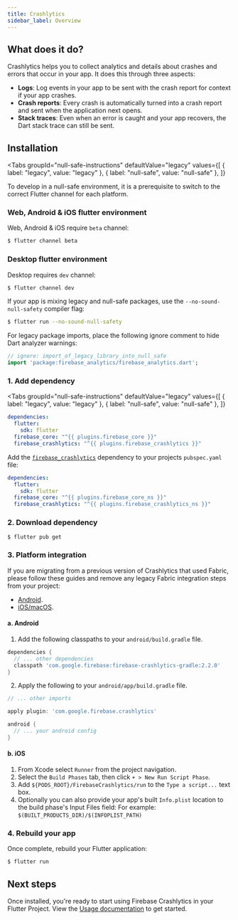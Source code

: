 ```yaml
---
title: Crashlytics
sidebar_label: Overview
---
```


##  What does it do?

Crashlytics helps you to collect analytics and details about crashes and errors that occur in your app. It does this through three aspects:

- **Logs**: Log events in your app to be sent with the crash report for context if your app crashes.
- **Crash reports**: Every crash is automatically turned into a crash report and sent when the application next opens.
- **Stack traces**: Even when an error is caught and your app recovers, the Dart stack trace can still be sent.

<YouTube id="k_mdNRZzd30"/>

## Installation

<Tabs
groupId="null-safe-instructions"
defaultValue="legacy"
values={[
  { label: "legacy", value: "legacy" },
  { label: "null-safe", value: "null-safe" },
]}
>
<TabItem value="legacy">
</TabItem>
<TabItem value="null-safe">

To develop in a null-safe environment, it is a prerequisite to switch to the correct Flutter channel for each platform.

### Web, Android & iOS flutter environment

Web, Android & iOS require `beta` channel:

```bash
$ flutter channel beta
```

### Desktop flutter environment

Desktop requires `dev` channel:

```bash
$ flutter channel dev
```

If your app is mixing legacy and null-safe packages, use the `--no-sound-null-safety` compiler flag:
```bash
$ flutter run --no-sound-null-safety
```

For legacy package imports, place the following ignore comment to hide Dart analyzer warnings:

```dart
// ignore: import_of_legacy_library_into_null_safe
import 'package:firebase_analytics/firebase_analytics.dart';
```

</TabItem>
</Tabs>

### 1. Add dependency
<Tabs
  groupId="null-safe-instructions"
  defaultValue="legacy"
  values={[
    { label: "legacy", value: "legacy" },
    { label: "null-safe", value: "null-safe" },
  ]}
>
<TabItem value="legacy">

```yaml {5} title="pubspec.yaml"
dependencies:
  flutter:
    sdk: flutter
  firebase_core: "^{{ plugins.firebase_core }}"
  firebase_crashlytics: "^{{ plugins.firebase_crashlytics }}"
```

</TabItem>
<TabItem>

Add the [`firebase_crashlytics`](https://pub.dev/packages/firebase_crashlytics) dependency to your projects `pubspec.yaml` file:

```yaml {5} title="pubspec.yaml"
dependencies:
  flutter:
    sdk: flutter
  firebase_core: "^{{ plugins.firebase_core_ns }}"
  firebase_crashlytics: "^{{ plugins.firebase_crashlytics_ns }}"
```

</TabItem> 
</Tabs> 

### 2. Download dependency

```
$ flutter pub get
```

### 3. Platform integration

If you are migrating from a previous version of Crashlytics that used Fabric, please follow these
guides and remove any legacy Fabric integration steps from your project:

 - [Android](https://firebase.google.com/docs/crashlytics/upgrade-sdk?platform=android).
 - [iOS/macOS](https://firebase.google.com/docs/crashlytics/upgrade-sdk?platform=ios).

#### a. Android

1. Add the following classpaths to your `android/build.gradle` file.

```groovy {3} title="android/build.gradle"
dependencies {
  // ... other dependencies
  classpath 'com.google.firebase:firebase-crashlytics-gradle:2.2.0'
}
```

2. Apply the following to your `android/app/build.gradle` file.

```groovy {3} title="android/app/build.gradle"
// ... other imports

apply plugin: 'com.google.firebase.crashlytics'

android {
  // ... your android config
}
```

#### b. iOS

1. From Xcode select `Runner` from the project navigation.
2. Select the `Build Phases` tab, then click `+ > New Run Script Phase`.
3. Add `${PODS_ROOT}/FirebaseCrashlytics/run` to the `Type a script...` text box.
4. Optionally you can also provide your app's built `Info.plist` location to the build phase's Input Files field:
For example: `$(BUILT_PRODUCTS_DIR)/$(INFOPLIST_PATH)`

### 4. Rebuild your app

Once complete, rebuild your Flutter application:

```bash
$ flutter run
```

## Next steps

Once installed, you're ready to start using Firebase Crashlytics in your Flutter Project. View the
[Usage documentation](./usage.mdx) to get started.
